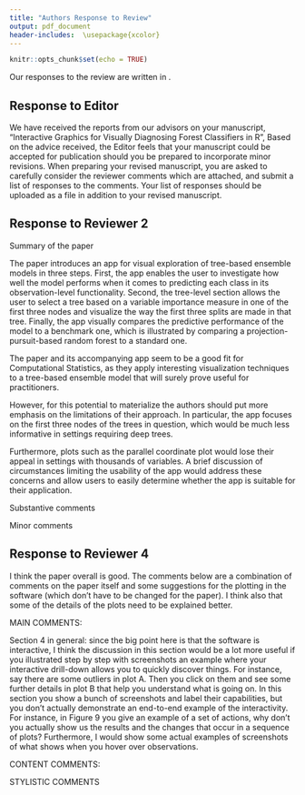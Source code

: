 ```yaml
---
title: "Authors Response to Review"
output: pdf_document
header-includes:  \usepackage{xcolor}
---
```


```r
knitr::opts_chunk$set(echo = TRUE)
```

Our responses to the review are written in \textcolor{violet}{violet}.


## Response to Editor

<!--
Dear Mrs. da Silva:
-->

We have received the reports from our advisors on your manuscript, "Interactive Graphics for Visually Diagnosing Forest Classifiers in R", 
Based on the advice received, the Editor feels that your manuscript could be accepted for publication should you be prepared to incorporate minor revisions.
When preparing your revised manuscript, you are asked to carefully consider the reviewer comments which are attached, and submit a list of responses to the comments.
Your list of responses should be uploaded as a file in addition to your revised manuscript.

<!--

TO VIEW REVIEWER ATTACHMENTS (should there be any), please login to the journal site as "Author" and access "Submission Needing Revision" from the Author Main Menu.
On the next page display, navigate on the "Action Links" and select "View Reviewer Attachments" from the selection box. This will redirect you to the page that will allow you to "Download" and view the reviewer report attachments. Then, proceed with revising your manuscript.

PLEASE NOTE: YOUR REVISED VERSION CANNOT BE IN .PS OR .PDF AS TYPESETTING CANNOT MANIPULATE THE FILES.
IN ORDER TO PROCEED WITH PUBLICATION YOUR ORIGINAL SOURCE FILES ARE REQUIRED.
Submissions without original source files will be returned for these prior to final acceptance.

To submit the revision please log on to the Journal's website.

Your username is: ********

If you forgot your password, you can click the 'Send Login Details' link on the EM Login page at https://www.editorialmanager.com/cost/.

Click "Author Login" to submit your revision.

We look forward to receiving your revised manuscript.

Thank you very much.


Best regards,

Springer Journals Editorial Office
%JOURNALFULLTITLE

-->

\textcolor{violet}{Thank you. We appreciate the chance to do a further revision, and hope that these changes are satisfactory.}

## Response to Reviewer 2

\textcolor{violet}{We appreciate all of your feedback which help to improve our paper. 
 }


Summary of the paper

The paper introduces an app for visual exploration of tree-based ensemble models in three steps. First, the app enables the user to investigate how well the model performs when it comes to predicting each class in its observation-level functionality. Second, the tree-level section allows the user to select a tree based on a variable importance measure in one of the first three nodes and visualize the way the first three splits are made in that tree. Finally, the app visually compares the predictive performance of the model to a benchmark one, which is illustrated by comparing a projection-pursuit-based random forest to a standard one.

The paper and its accompanying app seem to be a good fit for Computational Statistics, as they apply interesting visualization techniques to a tree-based ensemble model that will surely prove useful for practitioners. 

However, for this potential to materialize the authors should put more emphasis on the limitations of their approach. In particular, the app focuses on the first three nodes of the trees in question, which would be much less informative in settings requiring deep trees. \textcolor{violet}{The app was modified to adress this issue. In the new application the user can select specific nodes to see (from one to all the nodes). If there are a lot of nodes will be better to select 4 or less each time to see better the complete display but the application is not limited to see just the first three nodes.}

Furthermore, plots such as the parallel coordinate plot would lose their appeal in settings with thousands of variables. A brief discussion of circumstances limiting the usability of the app would address these concerns and allow users to easily determine whether the app is suitable for their application.

\textcolor{violet}{The discussion has been extended to include limitations.}


Substantive comments

\begin{enumerate}
\item p. 8, line 42: The issue of visualizing the tetrahedron is arguably not of first-order importance as it is not as helpful for classification problems with more than four classes. It might be more useful to focus exclusively on the side-by-side jittered dotplot as this approach generalizes in a more straightforward way to problems with more classes.

\textcolor{violet}{As we mentioned in page 7 the ternary plot can be generalized to more than three dimensional space, with G classes, the ternary plot idea is generalized to a G-1 dimensional simplex. Then if we have 4 classes the generalized ternary plot is a tetrahedron as shown in Figure 5 but if we have more than four classes we can also generalize the ternary plot idea. In the fishcatch data used in this paper to illustrate the shiny app there are 7 classes and we generalized the ternary plot to a 6-dimensional simplex as is shown in the last panel of Figure 8 (6-didmensional simplex shown pairwise), using tourr package you can see better the 6-dimensional simplex in different rotations https://vimeo.com/707047875. The structure is complex because a 6-dimensional simplex has 7 vertices, 21 edges and 35 faces.}

\item p. 11, line 16: As section 3 discusses all other plots produced by the app it would be useful if it also included an overview of the parallel coordinate plot that only appears in section 4, so the meaning of that plot is not immediately clear (e.g. what is displayed on the vertical axis).

\textcolor{violet}{We have included more explanaition about the parallel coordinate plot in Section 4 where this figure appears and added a corresponding reference for further details. In the vertical axis the values for each variable are standardized to easily compare them.}

\item p. 13, line 38: I find the choice of the interaction driver for the model tab puzzling. I would argue that the key statistic distinguishing the trees in the ensemble is OOB error so a more natural design choice would be to include jittered points in the OOB error boxplot so that the user can explore the well or poorly performing trees in more detail. I do not have a good intuition for why the user would be interested in exploring trees based on variable importance.

\textcolor{violet}{The second tab was modified based on your helpful comments. We have included three main changes in the second tabset, first we have included jittered points in the OOB error boxplot where the user can select trees based in their performance. Second, we have included a panel to select the nodes to see in the importance variable plot, the mosaic plot and the density plot. The panel allows you to select more or less than three nodes and the mentioned plots are updated acordingly. Finally, we rearranged some of the plots to make the selection and interaction more intuitively presented in Figure 10.}


\item p. 15, line 35: The OOB error plot is somewhat hard to read due to some classes being harder to classify than others, and a potential solution to that would be using a different scale on the vertical axis (e.g. percent of highest OOB error for a class).

\textcolor{violet}{We explore different alternatives as you suggested but the result was not clearly better. We have removed the points and just keep thiner lines which improve the visualization. Also in the app, because the interactivity, it is easy to see the oob error values mousing over the plot which in the static version it is not possible.}

\end{enumerate}

Minor comments

\begin{enumerate}
\item p. 6, line 17: introducing the $G\_s$ notation is unnecessary as it is not used in the remainder of the paper (also, the meaning of the subscript s is not explained).


\textcolor{violet}{I have removed $G_s$, as you notices it is unnecessary here}


\item p.6, line 21: it should be "Alternatively, it can be computed" instead of "Alternatively, can be computed".

\textcolor{violet}{Done}

\item p. 6, line 33: it should be "The plot in the right" instead of "The plot at right".

\textcolor{violet}{Done}

\item p. 8, line 20: it should be "into a three-dimensional space" instead of "into three dimensional".

\textcolor{violet}{Done}

\item p.8, line 49: crabs are "classified", not "predicted".

\textcolor{violet}{Done}

\item p. 10, line 40: the phrase "one of the biggest difficulties for the app in order manage linking" should be rewritten to, for example, "one of the biggest difficulties when it comes to the app managing linking".

\textcolor{violet}{Done}

\item p. 12, line 46: using the phrase "some trees could be removed from the forest" instead of "some trees could be pruned from the forest" would make this sentence clearer.

\textcolor{violet}{Done}

\item p. 14, line 49: "a receiver" instead of "an receiver".

\textcolor{violet}{Done}

\item p. 16, line 32: it would be useful to include a legend of the class colors.

\textcolor{violet}{Class color legends were not included in the interactive web app because the interactivity allows you to get the class name when you mouse over each plot.}

\item p. 17, line 6: " will perform" instead of "will performs".

\textcolor{violet}{Done}

\end{enumerate}

## Response to Reviewer 4

 I think the paper overall is good. The comments below are a combination of comments on the paper itself and some suggestions for the plotting in the software (which don't have to be changed for the paper). I think also that some of the details of the plots need to be explained better.

MAIN COMMENTS:

Section 4 in general: since the big point here is that the software is interactive, I think the discussion in this section would be a lot more useful if you illustrated step by step with screenshots an example where your interactive drill-down allows you to quickly discover things. For instance, say there are some outliers in plot A. Then you click on them and see some further details in plot B that help you understand what is going on. In this section you show a bunch of screenshots and label their capabilities, but you don't actually demonstrate an end-to-end example of the interactivity. For instance, in Figure 9 you give an example of a set of actions, why don't you actually show us the results and the changes that occur in a sequence of plots? Furthermore, I would show some actual examples of screenshots of what shows when you hover over observations.

\textcolor{violet}{In Section 4 we have added more details and examples of use and interpreting results to address your comment.}


CONTENT COMMENTS:

\begin{enumerate}
\item Page 2: In describing Random Forests, in addition to randomly sampling variables to try to split on in each node, don't they also initially sample a subset of variables for each tree? If so, you should note what settings you use in this paper (how many variables are selected for each tree). Also, if the variables are randomly sampled at each node, rather than simply choosing the best projection possible for, say, any pair of variables, what effect does this have on the importance measures? What effect is there to determining the number of variables to use in each projection (e.g. 3 instead of 2)? Is this something you have experimented with?
I think the paper could also benefit from a simple preliminary example of, say, two features and two classes and showing the plot of the linear combination resulting from projection pursuit. You could even include an image from the original paper.

\textcolor{violet}{A random forest has two sources of randomness: variable sampling and bootstrap samples. The variable sampling is used for node partition, where each split is produced from a random subset of variables. There is not an initial sample of variables for each tree.}

\textcolor{violet}{We did not formally explore the sensitivity of the random variable sample size for the measure of variable importance. In the algorithm you can select the proportion of variables to be sampled at each node. In the crab and fishcatch examples presented in the paper two variables were sampled at each node.}

\textcolor{violet}{We have included an image from the original paper with the boundary that would result from a classification tree fitted using the PPtree algorithm to take into account your last request. The plot shows a simple example from simulated data with two features and three classes. The partitions generated by the PPtree algorithm are oblique to the axis, incorporating the association between the two variables.}

\item Page 4 line 48: should $O_k$ also have a subscript for the variable j? Also $\hat{y}_{ikj}$

\textcolor{violet}{Subscript j for $O_k$ is not needed because for every variable j $O_k$ will be the same and not change depending on j, the same for $\hat{y}_{ik}$. In the only case subscript $j$ can be included is in  $\tilde y_{ik}$ to indicate the permuted variable but for simplicity we just keep the formula as it is in the original PPforest paper (https://www.tandfonline.com/doi/abs/10.1080/10618600.2020.1870480) }

\item Page 5 Figure 1: You mention that the variables should be standardized for the coefficients to be interpretable as importances and be comparable. But in the upper right corner, the plots of the variables distributions, for instance for node 2, are not in the standardized range (node 2 has an x-axis that goes up to 5 and 6). 
\textcolor{violet}{As you mentioned the data should be standardized for the coefficients to be interpretable as importances. We have fixed the density plot and the x axis accordingly.}


Is the distribution being plotted here the value of the linear combination for each class, rather than a single variable? 
\textcolor{violet}{Yes, the density plots shows the data projection at each node. This is now made clear in the caption.}

Is there something going on here with the default x limits for doing KDE? 
\textcolor{violet}{The x limits were fixed.} 

As a side note, you show that the first cut perfectly separates the blue and orange species. You may want to consider having the bounds for the KDE be the observed range of the linear combination for each class so that the density plots won't overlap in the plot for node 1, which they seem to do more than they should if the separation is perfect.

\textcolor{violet}{We explore your suggestion (changing the bound for the KDE to observe range) but the result was not better so we have kept the original.} 

Furthermore, if you have any control over the color scheme (if you don't I would recommend adding this as a variable), it might be a good idea in this paper to have the colors for the blue and orange species be blue and orange, and have differing shading patterns to distinguish male from female, or something similar; perhaps you can choose more similar colors within both species. Or, better yet, can you use different plotting symbols, say triangles vs circles to distinguish the species, and shaded vs hollow to distinguish the sex?

\textcolor{violet}{The selected palette (Dark2) is a qualitative palette suited to mapping a categorical data because it is colorblind friendly. It is a little unfortunate that the categories in the crabs data are colors, which makes the explanation confusing. We have changed the category names to be simply O and B so that there is less confusion.} 

Also, can you include labeling in your plot that the sub-plots are node ID (e.g., put the label "node" above the 3 density plots).
\textcolor{violet}{We have included in each sub-plots "Node" before the number and also update this in the app.}

What do the numbers in the grey boxes at the terminal nodes represent? \textcolor{violet}{The numbers in the gray boxes are the predicted class, we fixed the plot to show the class names}
 

\item Figures 1 and 2: I see that the potential range for coefficient values for the projection pursuit seem to be between -1 and 1. I imagine this is a feature of the algorithm. Perhaps include in your description of projection pursuit a note about this fact, for those unfamiliar, and mention what optimization criteria is used in it.

\textcolor{violet}{Yes, the coefficient values are between -1 and 1 by construction. We find the linear combinations, \textbf{a} which maximize $\frac{a^TBa}{a^TWa}$, where $B$ and $W$ are the between and within group sums of squares. We get $\hat a_1=e_1$ where $e_1...e_s$ are eigenvectors of $W^{-1}B$. In this case we find the 1-D projection optimizing the LDA index. We have included in Section 3 LDA and PDA indexes which are optimized to get the linear projections to make it more clear how the coefficients are computed. }

\item Page 6: If you use a notation for VI for global variable importance (you define it as the average across k trees), I'd just define it here as an equation and use it in the text (e.g in line 19).

\textcolor{violet}{Formulas for all VI were defined in equations and mentioned in the text. It is clearer now.}

\item Page 6 line 48: does MDS need a citation? Also, can you connect the results in this discussion to the RF graphics, e.g. in terms of same variables with high RF importance being important in MDS? Otherwise, this whole discussion seems unnecessary. If you are doing it simply to understand the data, I would move this section to right after you introduce the data, before you show the other graphics. Here, it seems like a tangent. Also, are these MDS and tetrahedral plots part of your software or do you perform them separately? I would say so explicitly in either case.

\textcolor{violet}{A reference for MDS has been included. In Section 3 we describe the mapping of diagnostics to visualizations. MDS is presented in Subsection 3.3 (Similarity of cases) the key connection with the forest is that we are using the proximity matrix information which is one of the diagnostics described for PPforest or RF and we use this information to compute the MDS. This visualization can be useful to identify in which cases the model is performing well and which it is having problems.}

\textcolor{violet}{MDS and generalized ternary plot (tetrahedral plot in case there are  four clases) are both implemented in the app and we have added a comment in the paper to clarify this.}

\item Page 7 Figure 2: why does the left plot need to be a dot plot rather than, say, a single box or violin plot for each variable? I don't understand what role the x axis for each variable plays here. If it doesn't play any role (e.g. is just for the jittering), then don't use it.


\textcolor{violet}{We selected a jittered side-by-side dot plot in this case instead of a box plot because we want to see the values for each tree, and it makes it more sensible when linking observations between multiple plots. Jittering spreads the data on the categorical variable axis to better read the distribution.}
 
\item Page 9, Figure 4: is the dimension of the simplex always at most 3 or G-1? What would it look like with more classes? I'd clarify whether this only works for your example or whether it can always be drawn.

\textcolor{violet}{he dimension of the simplex is $G-1=3$ (Figure 5 revised version), since in crab data there are 4 classes. Ternary plot can be generalized to more than three dimensional -- with $G>4$ classes, the ternary plot idea is generalized to a $G-1$ dimensional simplex. In the fishcatch data there are 7 classes and the ternary plot to a 6-dimensional simplex as it is shown in pairwise plots in Figure 6. Using the tourr package you can see the 6-dimensional simplex in a rotation through 6D, see https://vimeo.com/707047875. The structure is complex because a 6-dimensional simplex has 7 vertices, 21 eddges and 35 faces. This has been clarified in the paper.} 


\item Page 10, Figure 5: similar remark as before. I think a violin plot or something similar for each class, rather than a jittered dot plot, is more correct. The x-axis for each class is a "fake" axis. I think jittered dot plots should only be used with scatterplots to make sure individual dots can be distinguished.

\textcolor{violet}{We are using points because it is important to see the individual cases and the jitter is to overcome overplotting on the categorical variable. It is not recommended using jittered scatterplots because it would change the real values of your data.}

\item Page 10, line 40: This sentence is muddled "As Sievert (2020) describes, one of the biggest difficulties for the app in order manage linking between plots is the data structure management for each widget". Furthermore, what does "widget" refer to here? Use a more descriptive term.

\textcolor{violet}{At their core Shiny widgets are mini-applications created using the shinyApp function. We have changed the language of the paragraph to help with this terminology.}

\item Page 10, line 45: If you are just going to demonstrate the interactivity, wouldn't it be better to just continue with the original crab dataset, or have one dataset throughout? Unless there is something particularly interesting about this dataset.

\textcolor{violet}{Yes, fishcatch data are more difficult to classify and then more interesting to show some of the results. For simplicity to describe the main plot of the app we use crab data but to describe the app we prefer to present a more complex problem, more classes, and umbalanced data.}

\item Page 12 Figure 6: in the enhanced PCP, you say all variable pairs are shown at least once as neighbors. Is there a way, either through ordering or adding dividing lines, etc. to help a reader find the pair they are interested in? Or is there some sorting done so that, the pairs are ordered from left to right in terms of some metric of "interesting-ness"? There seems to be no order in the given plot. Do you automatically pick the number of dimensions to show in MDS? Should the tetrahedral plots here have some kind of axis labels? See Figure 7 where they do.

\textcolor{violet}{A PCP can be ordered in different ways, and we have modified the PCP to include variable order based on the mean value. As you suggested, we have also change the grid lines to keep only the vertical grid in gray.  
In the MDS we only used two dimensions but can be more if deemed more appropriate for a particular problem.
We have included labels in the generalized ternary plot.}

\item Page 13 line 46: I wasn't aware that there was an option in RF to prune under-performing trees (as opposed to nodes within a tree) in an ensemble. Please elaborate or include a reference. Also, in this case, maybe a different word than "prune", such as "discard".

\textcolor{violet}{This comment is in page 12, In the original RF there is not an option to prune under-performing trees. The comment is just to mention a possible use for the information we get from the app, also we are presenting the app using PPforest and this can be a possible extension for our algorithm.}

\item Page 16 Figure 10: in the upper LH corner, where you select the classes, do these appear as text that you type or delete, or as buttons you can toggle on and off? Seems like the latter would be better.
Also, the bottom two plots have different x axes, so it is hard to compare them (if they should be compared, the axes should be the same; perhaps you could even plot them on the same plot?). Furthermore, there are no titles for either, and they have the same axis labels so I have no idea what the difference is between them.

\textcolor{violet}{In the upper LH corner we are using the function `selectizeInput()` from shiny R package which creates a select list that can be used to choose a single or multiple items from a list of values, you do not have to type the class names you just select the names from a list.
For the bottom two plots (variable importance plots) we have fixed the axis and include titles in each plot, so it is easier to compare them.}

\end{enumerate}

STYLISTIC COMMENTS

\begin{enumerate}
\item Should out of bag be written OOB rather than oob?

\textcolor{violet}{We have changed to using OOB now.}

\item Page 3 line 29: when you say "proportionately predicted", do you mean something specific, like that the class probabilities are proportionate to their frequency in the data?

\textcolor{violet}{Cases that are predicted to be multiple classes, without a clear majority in any of them, indicate that those cases are difficult to classify. The paragraph was not clear and we modify it to:" Cases that are predicted to be multiple classes, with similar class probabilities, indicate difficult to classify observations"  }

\item Page 3 line 38: These two sentences don't seem to work together: "Each model uses samples of variables. So that, the accuracy of the models can be compared when the variable is included or
omitted." Do you mean "Thus" rather than "So that"?

\textcolor{violet}{Yes, should be Thus. It is fixed.}

\item Page 4: "Specie" in Figure 1 caption is misspelled.

\textcolor{violet}{Done}

\item Page 11 line 12: For the sentence beginning "The data feeding…", separate each clause with semicolons rather than commas.

\textcolor{violet}{Done}

\item Page 11 line 39: say "ID" or "index" rather than "id" ; same for, say, page 13 line 44

\textcolor{violet}{Done}

\item Page 11 line 49: I would modify the final sentence to say that "all variable pairs are shown next to each other once" rather than "all variables are neighbors".

\textcolor{violet}{Done}

\end{enumerate}


<!-- ******** -->


<!-- Please note that this journal is a Transformative Journal (TJ). Authors may publish their research with us through the traditional subscription access route or make their paper immediately open access through payment of an article-processing charge (APC). Authors will not be required to make a final decision about access to their article until it has been accepted. -->

<!-- Authors may need to take specific actions to achieve compliance with funder and institutional open access mandates. If your research is supported by a funder that requires immediate open access (e.g. according to Plan S principles) then you should select the gold OA route, and we will direct you to the compliant route where possible. For authors selecting the subscription publication route our standard licensing terms will need to be accepted, including our self-archiving policies. Those standard licensing terms will supersede any other terms that the author or any third party may assert apply to any version of the manuscript. -->

<!-- Find out more about compliance -->

<!-- This letter contains confidential information, is for your own use, and should not be forwarded to third parties. -->

<!-- Recipients of this email are registered users within the Editorial Manager database for this journal. We will keep your information on file to use in the process of submitting, evaluating and publishing a manuscript. For more information on how we use your personal details please see our privacy policy at https://www.springernature.com/production-privacy-policy. If you no longer wish to receive messages from this journal or you have questions regarding database management, please contact the Publication Office at the link below. -->
